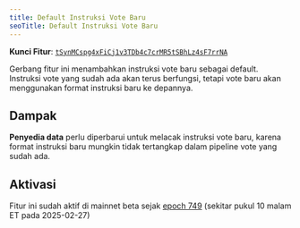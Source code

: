 ```yaml
---
title: Default Instruksi Vote Baru
seoTitle: Default Instruksi Vote Baru
---
```


**Kunci Fitur**:
[`tSynMCspg4xFiCj1v3TDb4c7crMR5tSBhLz4sF7rrNA`](https://explorer.solana.com/address/tSynMCspg4xFiCj1v3TDb4c7crMR5tSBhLz4sF7rrNA)

Gerbang fitur ini menambahkan instruksi vote baru sebagai default. Instruksi
vote yang sudah ada akan terus berfungsi, tetapi vote baru akan menggunakan
format instruksi baru ke depannya.

## Dampak

**Penyedia data** perlu diperbarui untuk melacak instruksi vote baru, karena
format instruksi baru mungkin tidak tertangkap dalam pipeline vote yang sudah
ada.

## Aktivasi

Fitur ini sudah aktif di mainnet beta sejak
[epoch 749](https://explorer.solana.com/epoch/748) (sekitar pukul 10 malam ET
pada 2025-02-27)
